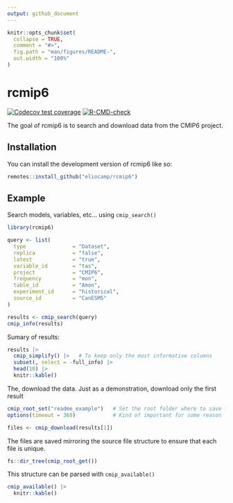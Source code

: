 ```yaml
---
output: github_document
---
```


<!-- README.md is generated from README.Rmd. Please edit that file -->

```r
knitr::opts_chunk$set(
  collapse = TRUE,
  comment = "#>",
  fig.path = "man/figures/README-",
  out.width = "100%"
)
```

# rcmip6

<!-- badges: start -->
[![Codecov test coverage](https://codecov.io/gh/eliocamp/rcmip6/branch/main/graph/badge.svg)](https://app.codecov.io/gh/eliocamp/rcmip6?branch=main)
[![R-CMD-check](https://github.com/eliocamp/rcmip6/actions/workflows/R-CMD-check.yaml/badge.svg)](https://github.com/eliocamp/rcmip6/actions/workflows/R-CMD-check.yaml)
<!-- badges: end -->

The goal of rcmip6 is to search and download data from the CMIP6 project. 

## Installation

You can install the development version of rcmip6 like so:

``` r
remotes::install_github("eliocamp/rcmip6")
```

## Example

Search models, variables, etc... using `cmip_search()`

```r
library(rcmip6)

query <- list(
  type               = "Dataset",
  replica            = "false",
  latest             = "true",
  variable_id        = "tas",
  project            = "CMIP6",
  frequency          = "mon",                          
  table_id           = "Amon",
  experiment_id      = "historical",
  source_id          = "CanESM5"
)

results <- cmip_search(query)
cmip_info(results)
```

Sumary of results:

```r
results |> 
  cmip_simplify() |>   # To keep only the most informative columns
  subset(, select = -full_info) |> 
  head(10) |> 
  knitr::kable()
```

The, download the data.
Just as a demonstration, download only the first result

```r
cmip_root_set("readme_example")   # Set the root folder where to save files 
options(timeout = 360)            # Kind of important for some reason

files <- cmip_download(results[1])
```

The files are saved mirroring the source file structure to ensure that each file is unique. 

```r
fs::dir_tree(cmip_root_get())
```

This structure can be parsed with `cmip_available()`

```r
cmip_available() |>
  knitr::kable()
```

